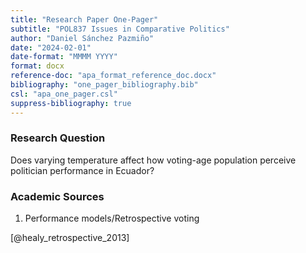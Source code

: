 ```yaml
---
title: "Research Paper One-Pager"
subtitle: "POL837 Issues in Comparative Politics"
author: "Daniel Sánchez Pazmiño"
date: "2024-02-01"
date-format: "MMMM YYYY"
format: docx
reference-doc: "apa_format_reference_doc.docx"
bibliography: "one_pager_bibliography.bib"
csl: "apa_one_pager.csl"
suppress-bibliography: true
--- 
```


### Research Question

Does varying temperature affect how voting-age population perceive politician performance in Ecuador?

### Academic Sources 

1. Performance models/Retrospective voting

[@healy_retrospective_2013]